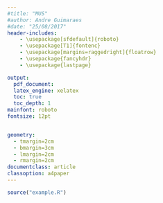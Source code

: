 ```yaml
---
#title: "MUS"
#author: Andre Guimaraes
#date: "25/08/2017"
header-includes:
    - \usepackage[sfdefault]{roboto}
    - \usepackage[T1]{fontenc}
    - \usepackage[margins=raggedright]{floatrow}
    - \usepackage{fancyhdr}
    - \usepackage{lastpage}

output:
  pdf_document:
  latex_engine: xelatex
  toc: true
  toc_depth: 1
mainfont: roboto
fontsize: 12pt


geometry:
  - tmargin=2cm
  - bmargin=3cm
  - lmargin=2cm
  - rmargin=2cm
documentclass: article
classoption: a4paper
---
```

\pagestyle{fancyplain}
\addtolength{\headheight}{\baselineskip}
\lhead{\includegraphics[height=0.8cm]{logo.png}}
\rhead{\fontsize{8}{10}\selectfont \textit{P\'agina}\\\fontsize{10}{12}\selectfont \smallskip\textbf{\thepage\ de \pageref{LastPage}}}
\lfoot{\fontsize{8}{10}\selectfont \textit{Classif. Info.}\\\smallskip\textbf{Reservado}}
\cfoot{\fontsize{8}{10}\selectfont \textit{Grau de Sigilo}\\\smallskip\textbf{Teste}}
\rfoot{\fontsize{8}{10}\selectfont \textit{Unid. Gestora}\\\smallskip\textbf{AO}}
\renewcommand{\headrulewidth}{0pt}

```r
source("example.R")
```

